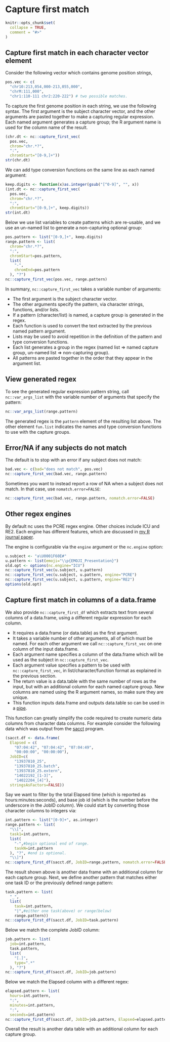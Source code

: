<!--
%\VignetteEngine{knitr::knitr}
%\VignetteIndexEntry{vignette 1: capture first match}
-->

# Capture first match

```r
knitr::opts_chunk$set(
  collapse = TRUE,
  comment = "#>"
)
```

## Capture first match in each character vector element

Consider the following vector which contains genome position strings,

```r
pos.vec <- c(
  "chr10:213,054,000-213,055,000",
  "chrM:111,000",
  "chr1:110-111 chr2:220-222") # two possible matches.
```

To capture the first genome position in each string, we use the following syntax.
The first argument is the subject character vector, 
and the other arguments are pasted together 
to make a capturing regular expression.
Each named argument generates a capture group; 
the R argument name is used for the column name of the result.

```r
(chr.dt <- nc::capture_first_vec(
  pos.vec, 
  chrom="chr.*?",
  ":",
  chromStart="[0-9,]+"))
str(chr.dt)
```

We can add type conversion functions on the same line as each named argument:

```r
keep.digits <- function(x)as.integer(gsub("[^0-9]", "", x))
(int.dt <- nc::capture_first_vec(
  pos.vec, 
  chrom="chr.*?",
  ":",
  chromStart="[0-9,]+", keep.digits))
str(int.dt)
```

Below we use list variables to create patterns which are re-usable,
and we use an un-named list to generate a non-capturing optional group:

```r
pos.pattern <- list("[0-9,]+", keep.digits)
range.pattern <- list(
  chrom="chr.*?",
  ":",
  chromStart=pos.pattern,
  list(
    "-",
    chromEnd=pos.pattern
  ), "?")
nc::capture_first_vec(pos.vec, range.pattern)
```

In summary, `nc::capture_first_vec` takes a variable number of arguments:

* The first argument is the subject character vector.
* The other arguments specify the pattern, via character strings,
  functions, and/or lists.
* If a pattern (character/list) is named, a capture group is generated in the regex.
* Each function is used to convert the text extracted by the previous
  named pattern argument.
* Lists may be used to avoid repetition in the definition of the pattern and type conversion functions.
* Each list generates a group in the regex (named list => named capture group, un-named list => non-capturing group).
* All patterns are pasted together in the order that they appear in
  the argument list.
  
## View generated regex

To see the generated regular expression pattern string, call
`nc::var_args_list` with the variable number of arguments that
specify the pattern:

```r
nc::var_args_list(range.pattern)
```

The generated regex is the `pattern` element of the resulting list
above. The other element `fun.list` indicates the names and type
conversion functions to use with the capture groups.

## Error/NA if any subjects do not match

The default is to stop with an error if any subject does not match:

```r
bad.vec <- c(bad="does not match", pos.vec)
nc::capture_first_vec(bad.vec, range.pattern)
```

Sometimes you want to instead report a row of NA when a subject does
not match. In that case, use `nomatch.error=FALSE`:

```r
nc::capture_first_vec(bad.vec, range.pattern, nomatch.error=FALSE)
```

## Other regex engines

By default nc uses the PCRE regex engine. Other choices include ICU
and RE2. Each engine has different features, which are discussed in
[my R journal paper](https://github.com/tdhock/namedCapture-article).

The engine is configurable via the `engine` argument or the
`nc.engine` option:

```r
u.subject <- "a\U0001F60E#"
u.pattern <- list(emoji="\\p{EMOJI_Presentation}")
old.opt <- options(nc.engine="ICU")
nc::capture_first_vec(u.subject, u.pattern)
nc::capture_first_vec(u.subject, u.pattern, engine="PCRE") 
nc::capture_first_vec(u.subject, u.pattern, engine="RE2")
options(old.opt)
```

## Capture first match in columns of a data.frame

We also provide `nc::capture_first_df` which extracts text
from several columns of a data.frame, using a different 
regular expression for each column.

* It requires a data.frame (or data.table) as the first argument.
* It takes a variable number of other arguments, all of which must be
  named. For each other argument we call `nc::capture_first_vec` on one
  column of the input data.frame.
* Each argument name specifies a column of the data.frame which will
  be used as the subject in `nc::capture_first_vec`.
* Each argument value specifies a pattern to be used with
  `nc::capture_first_vec`, in list/character/function format as
  explained in the previous section.
* The return value is a data.table with the same number of rows as the
  input, but with an additional column for each named capture
  group. New columns are named using the R argument names, so make
  sure they are unique.
* This function inputs data.frame and outputs data.table so can be used in a
  [pipe](https://r4ds.had.co.nz/pipes.html).
  
This function can greatly simplify the code required to create numeric
data columns from character data columns. For example consider the
following data which was output from the [sacct](https://slurm.schedmd.com/sacct.html) program.

```r
(sacct.df <- data.frame(
  Elapsed = c(
    "07:04:42", "07:04:42", "07:04:49",
    "00:00:00", "00:00:00"),
  JobID=c(
    "13937810_25",
    "13937810_25.batch",
    "13937810_25.extern",
    "14022192_[1-3]",
    "14022204_[4]"),
  stringsAsFactors=FALSE))
```

Say we want to filter by the total Elapsed time (which is reported as
hours:minutes:seconds), and base job id (which is the number before
the underscore in the JobID column). We could start by converting
those character columns to integers via:

```r
int.pattern <- list("[0-9]+", as.integer)
range.pattern <- list(
  "\\[",
  task1=int.pattern,
  list(
    "-",#begin optional end of range.
    taskN=int.pattern
  ), "?", #end is optional.
  "\\]")
nc::capture_first_df(sacct.df, JobID=range.pattern, nomatch.error=FALSE)
```
The result shown above is another data frame with an additional column
for each capture group. Next, we define another pattern that
matches either one task ID or the previously defined range pattern:

```r
task.pattern <- list(
  "_",
  list(
    task=int.pattern,
    "|",#either one task(above) or range(below)
    range.pattern))
nc::capture_first_df(sacct.df, JobID=task.pattern)
```

Below we match the complete JobID column:

```r
job.pattern <- list(
  job=int.pattern,
  task.pattern,
  list(
    "[.]",
    type=".*"
  ), "?")
nc::capture_first_df(sacct.df, JobID=job.pattern)
```

Below we match the Elapsed column with a different regex:

```r
elapsed.pattern <- list(
  hours=int.pattern,
  ":",
  minutes=int.pattern,
  ":",
  seconds=int.pattern)
nc::capture_first_df(sacct.df, JobID=job.pattern, Elapsed=elapsed.pattern)
```

Overall the result is another data table with an additional column for
each capture group. 

